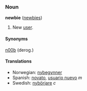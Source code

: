 ===Noun===
'''newbie''' ([[newbies]])

#New [[user]].

====Synonyms====

[[n00b]] (derog.)

====Translations====
*Norwegian: [[nybegynner]]
*Spanish: [[novato]], [[usuario nuevo]] ''m''
*Swedish: [[nybörjare]] ''c''